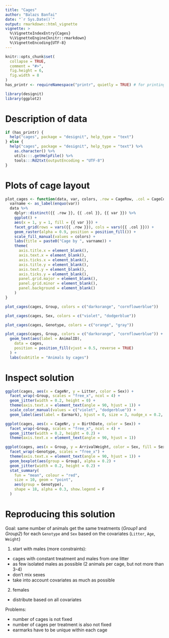 ```yaml
---
title: "Cages"
author: "Balazs Banfai"
date: "`r Sys.Date()`"
output: rmarkdown::html_vignette
vignette: >
  %\VignetteIndexEntry{Cages}
  %\VignetteEngine{knitr::rmarkdown}
  %\VignetteEncoding{UTF-8}
---
```


```r
knitr::opts_chunk$set(
  collapse = TRUE,
  comment = "#>",
  fig.height = 6,
  fig.width = 8
)
has_printr <- requireNamespace("printr", quietly = TRUE) # for printing help pages nicely

library(designit)
library(ggplot2)
```

# Description of data

```r
if (has_printr) {
  help("cages", package = "designit", help_type = "text")
} else {
  help("cages", package = "designit", help_type = "text") %>%
    as.character() %>%
    utils:::.getHelpFile() %>%
    tools:::Rd2txt(outputEncoding = "UTF-8")
}
```

# Plots of cage layout

```r
plot_cages <- function(data, var, colors, .row = CageRow, .col = CageCol) {
  varname <- as_label(enquo(var))
  data %>%
    dplyr::distinct({{ .row }}, {{ .col }}, {{ var }}) %>%
    ggplot() +
    aes(x = 1, y = 1, fill = {{ var }}) +
    facet_grid(rows = vars({{ .row }}), cols = vars({{ .col }})) +
    geom_raster(alpha = 0.9, position = position_fill()) +
    scale_fill_manual(values = colors) +
    labs(title = paste0("Cage by ", varname)) +
    theme(
      axis.title.x = element_blank(),
      axis.text.x = element_blank(),
      axis.ticks.x = element_blank(),
      axis.title.y = element_blank(),
      axis.text.y = element_blank(),
      axis.ticks.y = element_blank(),
      panel.grid.major = element_blank(),
      panel.grid.minor = element_blank(),
      panel.background = element_blank()
    )
}
```

```r
plot_cages(cages, Group, colors = c("darkorange", "cornflowerblue"))
```

```r
plot_cages(cages, Sex, colors = c("violet", "dodgerblue"))
```

```r
plot_cages(cages, Genotype, colors = c("orange", "gray"))
```

```r
plot_cages(cages, Group, colors = c("darkorange", "cornflowerblue")) +
  geom_text(aes(label = AnimalID),
    data = cages,
    position = position_fill(vjust = 0.5, reverse = TRUE)
  ) +
  labs(subtitle = "Animals by cages")
```

# Inspect solution

```r
ggplot(cages, aes(x = CageNr, y = Litter, color = Sex)) +
  facet_wrap(~Group, scales = "free_x", ncol = 4) +
  geom_jitter(width = 0.2, height = 0) +
  theme(axis.text.x = element_text(angle = 90, hjust = 1)) +
  scale_color_manual(values = c("violet", "dodgerblue")) +
  geom_label(aes(label = Earmark), hjust = 0, size = 3, nudge_x = 0.2, nudge_y = 0.2)
```

```r
ggplot(cages, aes(x = CageNr, y = BirthDate, color = Sex)) +
  facet_wrap(~Group, scales = "free_x", ncol = 4) +
  geom_jitter(width = 0.2, height = 0.2) +
  theme(axis.text.x = element_text(angle = 90, hjust = 1))
```

```r
ggplot(cages, aes(x = Group, y = ArrivalWeight, color = Sex, fill = Sex)) +
  facet_wrap(~Genotype, scales = "free_x") +
  theme(axis.text.x = element_text(angle = 90, hjust = 1)) +
  geom_boxplot(aes(group = Group), alpha = 0.2) +
  geom_jitter(width = 0.2, height = 0.2) +
  stat_summary(
    fun = "mean", colour = "red",
    size = 10, geom = "point",
    aes(group = Genotype),
    shape = 18, alpha = 0.3, show.legend = F
  )
```

# Reproducing this solution

Goal: same number of animals get the same treatments (_Group1_ and _Group2_) for each `Genotype` and `Sex` based on the covariates (`Litter`, `Age`, `Weight`)

1) start with males (more constraints):
  * cages with constant treatment and males from one litter
  * as few isolated males as possible
    (2 animals per cage, but not more than 3-4)
  * don't mix sexes
  * take into account covariates as much as possible
2) females
  * distribute based on all covariates
  
Problems:
 
  * number of cages is not fixed
  * number of cages per treatment is also not fixed
  * earmarks have to be unique within each cage
  
